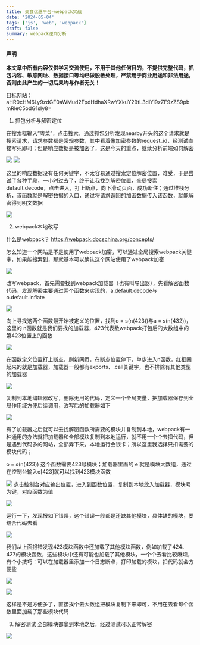 ```yaml
---
title: 美食优惠平台-webpack实战
date: '2024-05-04'
tags: ['js', 'web', 'webpack']
draft: false
summary: webpack逆向分析
---
```



#### 声明
**本文章中所有内容仅供学习交流使用，不用于其他任何目的，不提供完整代码，抓包内容、敏感网址、数据接口等均已做脱敏处理，严禁用于商业用途和非法用途，否则由此产生的一切后果均与作者无关！**

目标网站：aHR0cHM6Ly9zdGF0aWMud2FpdHdhaXRwYXkuY29tL3dlYi9zZF9zZS9pbmRleC5odG1sIy8=

1. 抓包分析与解密定位

在搜索框输入“粤菜”，点击搜索，通过抓包分析发现nearby开头的这个请求就是搜索请求，请求参数都是常规参数，其中看着像加密参数的request_id，经测试直接写死即可；但是响应数据是被加密了，这是今天的重点，继续分析前端如何解密

![](https://ram-obsidian-1302659657.cos.ap-guangzhou.myqcloud.com/md_image/202212261619065.png)
![](https://ram-obsidian-1302659657.cos.ap-guangzhou.myqcloud.com/md_image/202212261620632.png)

这里的响应数据没有任何关键字，不太容易通过搜索定位解密位置，难受，于是尝试了各种手段，一小时过去了，终于让我找到解密位置，全局搜索 default.decode，点击进入，打上断点，向下滑动页面，成功断住；通过堆栈分析，该函数就是解密数据的入口，通过将请求返回的加密数据传入该函数，就能解密得到明文数据

![](https://ram-obsidian-1302659657.cos.ap-guangzhou.myqcloud.com/md_image/202212261649908.png)

2. webpack本地改写

什么是webpack？
https://webpack.docschina.org/concepts/

怎么知道一个网站是不是使用了webpack加密，可以通过全局搜索webpack关键字，如果能搜索到，那就基本可以确认这个网站使用了webpack加密

![](https://ram-obsidian-1302659657.cos.ap-guangzhou.myqcloud.com/md_image/202212261732732.png)

改写webpack，首先需要找到webpack加载器（也有叫导出器），先看解密函数代码，发现解密主要通过两个函数来实现的，a.default.decode与o.default.inflate

![](https://ram-obsidian-1302659657.cos.ap-guangzhou.myqcloud.com/md_image/202212261736864.png)

向上寻找这两个函数最开始被定义的位置，找到o = s(n(423))与a = s(n(432))，这里的 n函数就是我们要找的加载器，423代表数webpack打包后的大数组中的第423位置上的函数

![](https://ram-obsidian-1302659657.cos.ap-guangzhou.myqcloud.com/md_image/202212261740709.png)

在函数定义位置打上断点，刷新网页，在断点位置停下，单步进入n函数，红框圈起来的就是加载器，加载器一般都有exports、.call关键字，也不排除有其他类型的加载器

![](https://ram-obsidian-1302659657.cos.ap-guangzhou.myqcloud.com/md_image/202212261748450.png)

复制到本地编辑器改写，删除无用的代码，定义一个全局变量，把加载器保存到全局作用域方便后续调用，改写后的加载器如下

![](https://ram-obsidian-1302659657.cos.ap-guangzhou.myqcloud.com/md_image/202212261753547.png)

有了加载器之后就可以去找解密函数所需要的模块并复制到本地，webpack有一种通用的办法就把加载器和全部模块复制到本地运行，就不用一个个去扣代码，但是遇到代码多的网站，全部弄下来，本地运行会很卡；所以这里我选择只扣需要的模块代码；

o = s(n(423)) 这个函数需要423号模块；加载器里面的 e 就是模块大数组，通过在控制台输入e\[423]就可以找到423模块函数

![](https://ram-obsidian-1302659657.cos.ap-guangzhou.myqcloud.com/md_image/202212261803761.png)
点击控制台对应输出位置，进入到函数位置，复制到本地放入加载器，模块号为键，对应函数为值

![](https://ram-obsidian-1302659657.cos.ap-guangzhou.myqcloud.com/md_image/202212262115072.png)

运行一下，发现报如下错误，这个错误一般都是还缺其他模块，具体缺的模块，要结合代码去看

![](https://ram-obsidian-1302659657.cos.ap-guangzhou.myqcloud.com/md_image/202212262211795.png)

我们从上面报错发现423模块函数中还加载了其他模块函数，例如加载了424、427的模块函数，这些模块中还有可能也加载了其他模块，一个个去看比较麻烦，有个小技巧：可以在加载器里添加一个日志断点，打印加载的模块，扣代码就会方便些

![](https://ram-obsidian-1302659657.cos.ap-guangzhou.myqcloud.com/md_image/202212262159227.png)

![](https://ram-obsidian-1302659657.cos.ap-guangzhou.myqcloud.com/md_image/202212262200670.png)

这样是不是方便多了，直接挨个去大数组把模块复制下来即可，不用在去看每个函数里面加载了那些模块代码

3. 解密测试
全部模块都拿到本地之后，经过测试可以正常解密

![](https://ram-obsidian-1302659657.cos.ap-guangzhou.myqcloud.com/md_image/202212262219362.png)
